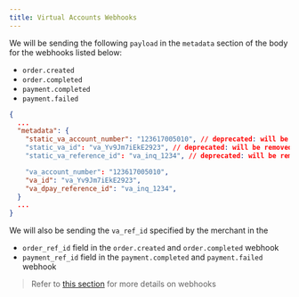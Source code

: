 ```yaml
---
title: Virtual Accounts Webhooks
---
```


<div class = 'pl-20 pr-20'>

We will be sending the following `payload` in the `metadata` section of the body for the webhooks listed below:
- `order.created`
- `order.completed`
- `payment.completed`
- `payment.failed`


```json
{
  ...
  "metadata": {
    "static_va_account_number": "123617005010", // deprecated: will be removed soon
    "static_va_id": "va_Yv9Jm7iEkE2923", // deprecated: will be removed soon
    "static_va_reference_id": "va_inq_1234", // deprecated: will be removed soon

    "va_account_number": "123617005010",
    "va_id": "va_Yv9Jm7iEkE2923",
    "va_dpay_reference_id": "va_inq_1234",
  }
  ...
}
```

We will also be sending the `va_ref_id` specified by the merchant in the
- `order_ref_id` field in the `order.created` and `order.completed` webhook
- `payment_ref_id` field in the `payment.completed` and `payment.failed` webhook

> Refer to [this section](https://durianpay.id/docs/afterpayments/webhooks/) for more details on webhooks

</div>